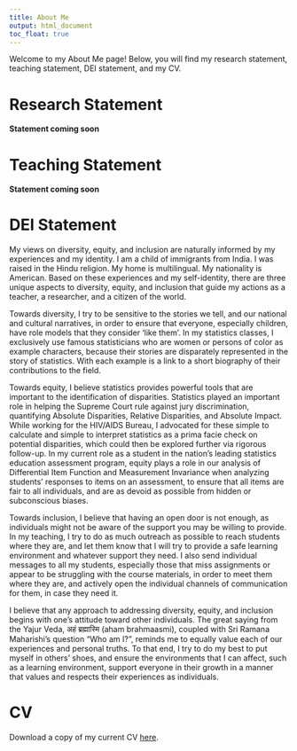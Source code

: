 ```yaml
---
title: About Me
output: html_document
toc_float: true
---
```


Welcome to my About Me page! Below, you will find my research statement, teaching statement, DEI statement, and my CV. 

# Research Statement

**Statement coming soon**

# Teaching Statement

**Statement coming soon**

# DEI Statement

My views on diversity, equity, and inclusion are naturally informed by my experiences and my identity. I am a child of immigrants from India. I was raised in the Hindu religion. My home is multilingual. My nationality is American. Based on these experiences and my self-identity, there are three unique aspects to diversity, equity, and inclusion that guide my actions as a teacher, a researcher, and a citizen of the world.

Towards diversity, I try to be sensitive to the stories we tell, and our national and cultural narratives, in order to ensure that everyone, especially children, have role models that they consider 'like them'. In my statistics classes, I exclusively use famous statisticians who are women or persons of color as example characters, because their stories are disparately represented in the story of statistics. With each example is a link to a short biography of their contributions to the field.

<!-- This para needs some work -->
Towards equity, I believe statistics provides powerful tools that are important to the identification of disparities. Statistics played an important role in helping the Supreme Court rule against jury discrimination, quantifying Absolute Disparities, Relative Disparities, and Absolute Impact. While working for the HIV/AIDS Bureau, I advocated for these simple to calculate and simple to interpret statistics as a prima facie check on potential disparities, which could then be explored further via rigorous follow-up. In my current role as a student in the nation's leading statistics education assessment program, equity plays a role in our analysis of Differential Item Function and Measurement Invariance when analyzing students’ responses to items on an assessment, to ensure that all items are fair to all individuals, and are as devoid as possible from hidden or subconscious biases.

Towards inclusion, I believe that having an open door is not enough, as individuals might not be aware of the support you may be willing to provide. In my teaching, I try to do as much outreach as possible to reach students where they are, and let them know that I will try to provide a safe learning environment and whatever support they need. I also send individual messages to all my students, especially those that miss assignments or appear to be struggling with the course materials, in order to meet them where they are, and actively open the individual channels of communication for them, in case they need it.

I believe that any approach to addressing diversity, equity, and inclusion begins with one’s attitude toward other individuals. The great saying from the Yajur Veda, अहं ब्रह्मास्मि (aham brahmaasmi), coupled with Sri Ramana Maharishi’s question "Who am I?", reminds me to equally value each of our experiences and personal truths. To that end, I try to do my best to put myself in others’ shoes, and ensure the environments that I can affect, such as a learning environment, support everyone in their growth in a manner that values and respects their experiences as individuals. 

# CV

Download a copy of my current CV [here](https://github.com/RaoVNV/RaoVNV.github.io/blob/main/RaoVNV_CV.pdf).